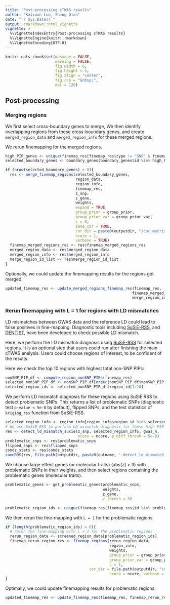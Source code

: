 ```yaml
---
title: "Post-processing cTWAS results"
author: "Kaixuan Luo, Sheng Qian"
date: "`r Sys.Date()`"
output: rmarkdown::html_vignette
vignette: >
  %\VignetteIndexEntry{Post-processing cTWAS results}
  %\VignetteEngine{knitr::rmarkdown}
  %\VignetteEncoding{UTF-8}
---
```



```r
knitr::opts_chunk$set(message = FALSE,
                      warning = FALSE,
                      fig.width = 6,
                      fig.height = 4,
                      fig.align = "center",
                      fig.cap = "&nbsp;",
                      dpi = 120)
```


## Post-processing

### Merging regions

We first select cross-boundary genes to merge, 
We then identify overlapping regions from these cross-boundary genes, 
and create `merged_region_data` and `merged_region_info` for these merged regions. 

We rerun finemapping for the merged regions.

```r
high_PIP_genes <- unique(finemap_res[finemap_res$type != "SNP" & finemap_res$susie_pip >= 0.5, "id"])
selected_boundary_genes <- boundary_genes[boundary_genes$id %in% high_PIP_genes, , drop=FALSE]

if (nrow(selected_boundary_genes) > 0){
  res <- merge_finemap_regions(selected_boundary_genes,
                               region_data,
                               region_info,
                               finemap_res,
                               z_snp,
                               z_gene,
                               weights,
                               expand = TRUE,
                               group_prior = group_prior,
                               group_prior_var = group_prior_var,
                               L = 5,
                               save_cor = TRUE,
                               cor_dir = paste0(outputdir, "/cor_matrix/"),
                               ncore = 1,
                               verbose = TRUE)
  finemap_merged_regions_res <- res$finemap_merged_regions_res
  merged_region_data <- res$merged_region_data
  merged_region_info <- res$merged_region_info
  merge_region_id_list <- res$merge_region_id_list
}
```


Optionally, we could update the finemapping results for the regions got merged.

```r
updated_finemap_res <- update_merged_regions_finemap_res(finemap_res,
                                                        finemap_merged_regions_res, 
                                                        merge_region_id_list)
```


### Rerun finemapping with L = 1 for regions with LD mismatches

LD mismatches between GWAS data and the reference LD could lead to false positives in fine-mapping. Diagnostic tools including [SuSiE-RSS][susierss_diagnostic], and [DENTIST][DENTIST], have been developed to check possible LD mismatch. 

Here, we perform the LD mismatch diagnosis using [SuSiE-RSS][susierss_diagnostic] for selected regions. It is an optional step that users could run after finishing the main cTWAS analysis. Users could choose regions of interest, to be confident of the results.

Here we check the top 10 regions with highest total non-SNP PIPs:
```r
nonSNP_PIP_df <- compute_region_nonSNP_PIPs(finemap_res)
selected_nonSNP_PIP_df <- nonSNP_PIP_df[order(nonSNP_PIP_df$nonSNP_PIP, decreasing = TRUE),]
selected_region_ids <- selected_nonSNP_PIP_df$region_id[1:10]
```


We perform LD mismatch diagnosis for these regions using SuSiE RSS to detect problematic SNPs. This returns a list of problematic SNPs (diagnostic test `p-value < 5e-8` by default), flipped SNPs, and the test statistics of `kriging_rss` function from SuSiE-RSS. 
```r
selected_region_info <- region_info[region_info$region_id %in% selected_region_ids, ]
# We use SuSiE RSS to perform LD mismatch diagnosis for these high PIP regions.
res <- detect_ld_mismatch_susie(z_snp, selected_region_info, gwas_n, 
                                ncore = ncore, p_diff_thresh = 5e-8)
problematic_snps <- res$problematic_snps
flipped_snps <- res$flipped_snps
condz_stats <- res$condz_stats
saveRDS(res, file.path(outputdir, paste0(outname, ".detect_ld_mismatch_res.RDS")))
```


We choose large effect genes (or molecular traits) (abs(z) > 3) with problematic SNPs in their weights, and then select regions containing the problematic genes (molecular traits).
```r
problematic_genes <- get_problematic_genes(problematic_snps, 
                                           weights, 
                                           z_gene, 
                                           z_thresh = 3)

problematic_region_ids <- unique(finemap_res[finemap_res$id %in% problematic_genes, "region_id"])
```

We then rerun the fine-mapping with `L = 1` for the problematic regions. 
```r
if (length(problematic_region_ids) > 0){
  # rerun the fine-mapping with L = 1 for the problematic regions
  rerun_region_data <- screened_region_data[problematic_region_ids]
  finemap_rerun_region_res <- finemap_regions(rerun_region_data,
                                              region_info,
                                              weights,
                                              group_prior = group_prior,
                                              group_prior_var = group_prior_var,
                                              L = 1,
                                     cor_dir = file.path(outputdir, "cor_matrix"), 
                                              ncore = ncore, verbose = TRUE)
}
```


Optimally, we could update finemapping results for problematic regions. 
```r
updated_finemap_res <- update_finemap_res(finemap_res, finemap_rerun_region_res)
```



[reference]: https://xinhe-lab.github.io/ctwas/reference/index.html
[UKBB_LD_ref]: https://uchicago.box.com/s/jqocacd2fulskmhoqnasrknbt59x3xkn
[LDetect]: https://github.com/endrebak/ldetect
[PredictDB]: http://predictdb.org/
[FUSION_format]: http://gusevlab.org/projects/fusion/#compute-your-own-predictive-models
[S-PrediXcan]: https://www.nature.com/articles/s41467-018-03621-1
[susierss_diagnostic]: https://stephenslab.github.io/susieR/articles/susierss_diagnostic.html
[DENTIST]: https://github.com/Yves-CHEN/DENTIST/
